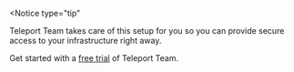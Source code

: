 <Notice 
type="tip" 
>

Teleport Team takes care of this setup for you so you can provide secure access
to your infrastructure right away.

Get started with a [free trial](https://goteleport.com/signup?t_source=docs) of
Teleport Team.

</Notice>

